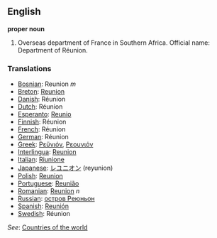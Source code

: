 ==English==

'''proper noun'''

# Overseas department of France in Southern Africa. Official name: Department of Réunion.
===Translations===
*[[Bosnian]]: Reunion ''m''
*[[Breton]]: [[Reunion]]
*[[Danish]]: Réunion
*[[Dutch]]: Réunion
*[[Esperanto]]: [[Reunio]]
*[[Finnish]]: Réunion
*[[French]]: Réunion
*[[German]]: Réunion
*[[Greek]]: [[Ρεϋνιόν]], [[Ρεουνιόν]]
*[[Interlingua]]: [[Reunion]]
*[[Italian]]: [[Riunione]]
*[[Japanese]]: [[レユニオン]] (reyunion)
*[[Polish]]: [[Reunion]]
*[[Portuguese]]: [[Reunião]]
*[[Romanian]]: [[Reunion]] ''n''
*[[Russian]]: [[остров Реюньон]]
*[[Spanish]]: [[Reunión]]
*[[Swedish]]: Réunion

''See'': [[Countries of the world]]